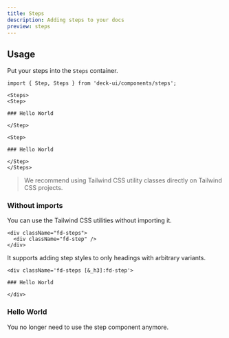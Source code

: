 ```yaml
---
title: Steps
description: Adding steps to your docs
preview: steps
---
```


## Usage

Put your steps into the `Steps` container.

```mdx
import { Step, Steps } from 'deck-ui/components/steps';

<Steps>
<Step>

### Hello World

</Step>

<Step>

### Hello World

</Step>
</Steps>
```

> We recommend using Tailwind CSS utility classes directly on Tailwind CSS projects.

### Without imports

You can use the Tailwind CSS utilities without importing it.

```mdx
<div className="fd-steps">
  <div className="fd-step" />
</div>
```

It supports adding step styles to only headings with arbitrary variants.

```mdx
<div className='fd-steps [&_h3]:fd-step'>

### Hello World

</div>
```

<div className='fd-steps [&_h3]:fd-step'>

### Hello World

You no longer need to use the step component anymore.

</div>
